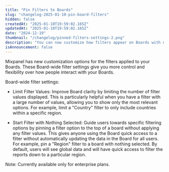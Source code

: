 ```yaml
---
title: "Pin Filters to Boards"
slug: "changelog-2025-01-10-pin-board-filters"
hidden: false
createdAt: "2025-01-10T19:59:02.165Z"
updatedAt: "2025-01-10T19:59:02.165Z"
date: "2024-12-19"
thumbnail: "/changelog/pinned-filters-settings-2.png"
description: "You can now customize how filters appear on Boards with new settings. Pin a filter to a board for easy access or select the default filter values that should appear for all users."
isAnnouncement: false
---
```


<ChangelogPostHeader
  date="2024-12-19"
  image="/changelog/pinned-filters-settings-2.png"
  title="Pin Filters to Boards"
/>

Mixpanel has new customization options for the filters applied to your Boards. These Board-wide filter settings give you more control and flexibility over how people interact with your Boards.

Board-wide filter settings:

- Limit Filter Values: Improve Board clarity by limiting the number of filter values displayed. This is particularly helpful when you have a filter with a large number of values, allowing you to show only the most relevant options. For example, limit a "Country" filter to only include countries within a specific region.

- Start Filter with Nothing Selected: Guide users towards specific filtering options by pinning a filter option to the top of a board without applying any filter values. This gives anyone using the Board quick access to a filter without automatically updating the data in the Board for all users. For example, pin a "Region" filter to a board with nothing selected. By default, users will see global data and will have quick access to filter the reports down to a particular region.

Note: Currently available only for enterprise plans.
